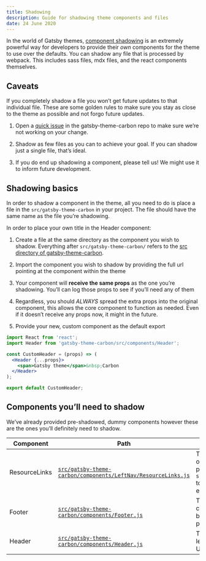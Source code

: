 ```yaml
---
title: Shadowing
description: Guide for shadowing theme components and files
date: 24 June 2020
---
```


<PageDescription>

In the world of Gatsby themes,
[component shadowing](https://www.gatsbyjs.org/blog/2019-04-29-component-shadowing/)
is an extremely powerful way for developers to provide their _own_ components
for the theme to use over the defaults. You can shadow any file that is
processed by webpack. This includes sass files, mdx files, and the react
components themselves.

</PageDescription>

## Caveats

If you completely shadow a file you won’t get future updates to that individual
file. These are some golden rules to make sure you stay as close to the theme as
possible and not forgo future updates.

1. Open a
   [quick issue](https://github.com/carbon-design-system/gatsby-theme-carbon/issues/new)
   in the gatsby-theme-carbon repo to make sure we’re not working on your
   change.

1. Shadow as few files as you can to achieve your goal. If you can shadow just a
   single file, that’s ideal.

1. If you do end up shadowing a component, please tell us! We might use it to
   inform future development.

## Shadowing basics

In order to shadow a component in the theme, all you need to do is place a file
in the `src/gatsby-theme-carbon` in your project. The file should have the same
name as the file you’re shadowing.

In order to place your own title in the Header component:

1. Create a file at the same directory as the component you wish to shadow.
   Everything after `src/gatsby-theme-carbon/` refers to the
   [src directory of gatsby-theme-carbon](https://github.com/carbon-design-system/gatsby-theme-carbon/tree/main/packages/gatsby-theme-carbon/src).

1. Import the component you wish to shadow by providing the full url pointing at
   the component within the theme

1. Your component will **receive the same props** as the one you’re shadowing.
   You’ll can log those props to see if you’ll need any of them

1. Regardless, you should _ALWAYS_ spread the extra props into the original
   component, this allows the core component to function as needed. Even if it
   doesn’t receive any props now, it might in the future.

1. Provide your new, custom component as the default export

```jsx
import React from 'react';
import Header from 'gatsby-theme-carbon/src/components/Header';

const CustomHeader = (props) => (
  <Header {...props}>
    <span>Gatsby theme</span>&nbsp;Carbon
  </Header>
);

export default CustomHeader;
```

## Components you’ll need to shadow

We’ve already provided pre-shadowed, dummy components however these are the ones
you’ll definitely need to shadow.

| Component     | Path                                                                                                                                                                                                                | Description                                                                        |
| ------------- | ------------------------------------------------------------------------------------------------------------------------------------------------------------------------------------------------------------------- | ---------------------------------------------------------------------------------- |
| ResourceLinks | [`src/gatsby-theme-carbon/components/LeftNav/ResourceLinks.js`](https://github.com/carbon-design-system/gatsby-theme-carbon/blob/main/packages/example/src/gatsby-theme-carbon/components/LeftNav/ResourceLinks.js) | The bottom links on the SideNav, pass `shouldOpenNewTabs` to open links externally |
| Footer        | [`src/gatsby-theme-carbon/components/Footer.js`](https://github.com/carbon-design-system/gatsby-theme-carbon/blob/main/packages/example/src/gatsby-theme-carbon/components/Footer.js)                               | The links and content at the bottom of each page                                   |
| Header        | [`src/gatsby-theme-carbon/components/Header.js`](https://github.com/carbon-design-system/gatsby-theme-carbon/blob/main/packages/example/src/gatsby-theme-carbon/components/Header.js)                               | The text in the top left corner of the UI Shell                                    |
